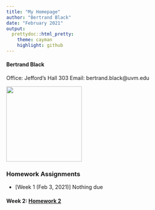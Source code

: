 ```yaml
---
title: "My Homepage"
author: "Bertrand Black"
date: "February 2021"
output:
  prettydoc::html_pretty:
    theme: cayman
    highlight: github
---
```


<p align="center">

#### Bertrand Black
Office: Jefford's Hall 303
Email: bertrand.black@uvm.edu


<img src="biophoto.jpg" width = "200" height ="200" />

### Homework Assignments

* [Week 1 (Feb 3, 2021)] Nothing due

#### Week 2: [Homework 2](HW2.html) 
